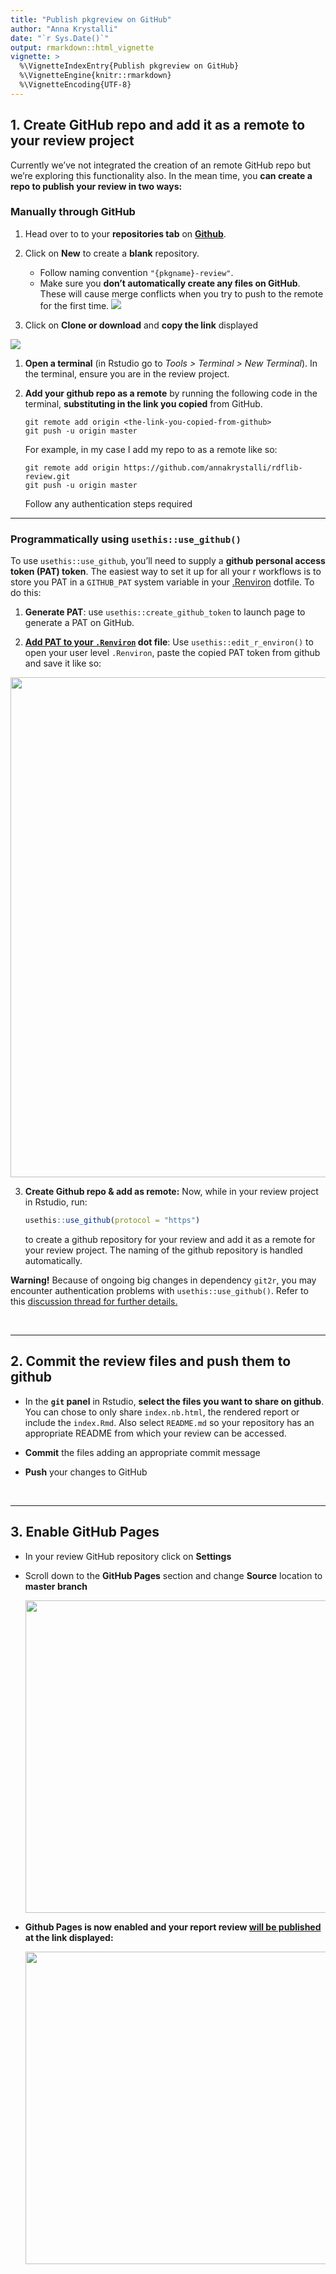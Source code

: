 ```yaml
---
title: "Publish pkgreview on GitHub"
author: "Anna Krystalli"
date: "`r Sys.Date()`"
output: rmarkdown::html_vignette
vignette: >
  %\VignetteIndexEntry{Publish pkgreview on GitHub}
  %\VignetteEngine{knitr::rmarkdown}
  %\VignetteEncoding{UTF-8}
---
```


## 1. Create GitHub repo and add it as a remote to your review project

Currently we've not integrated the creation of an remote GitHub repo but we're exploring this functionality also. In the mean time, you **can create a repo to publish your review in two ways:**

### Manually through GitHub

1. Head over to to your **repositories tab** on [**Github**](https://github.com).

1. Click on **New** to create a **blank** repository.
    - Follow naming convention `"{pkgname}-review"`.
    - Make sure you **don't automatically create any files on GitHub**. These will cause merge conflicts when you try to push to the remote for the first time.
    ![](assets/manual_gh.png)

1. Click on **Clone or download** and **copy the link** displayed

![](assets/clone.png)

1. **Open a terminal** (in Rstudio go to _Tools > Terminal > New Terminal_). In the terminal, ensure you are in the review project.

1. **Add your github repo as a remote** by running the following code in the terminal, **substituting in the link you copied** from GitHub.

    ```
    git remote add origin <the-link-you-copied-from-github>
    git push -u origin master
    ```
  For example, in my case I add my repo to as a remote like so:

    ```
    git remote add origin https://github.com/annakrystalli/rdflib-review.git
    git push -u origin master
    ```
  Follow any authentication steps required

****

### **Programmatically using `usethis::use_github()`**

To use `usethis::use_github`, you'll need to supply a **github personal access token (PAT) token**. The easiest way to set it up for all your r workflows is to store you PAT in a `GITHUB_PAT` system variable in your [.Renviron](https://csgillespie.github.io/efficientR/3-3-r-startup.html#renviron) dotfile.  To do this:

1. **Generate PAT**: use `usethis::create_github_token` to launch page to generate a PAT on GitHub.

2. **[Add PAT to your `.Renviron`](https://github.com/jennybc/happy-git-with-r/blob/master/81_github-api-tokens.Rmd) dot file**: Use `usethis::edit_r_environ()` to open your user level `.Renviron`, paste the copied PAT token from github and save it like so:

<img src="assets/renviron.png" width=800>

3. **Create Github repo & add as remote:** Now, while in your review project in Rstudio, run: 

    ```r
    usethis::use_github(protocol = "https")
    ```
  to create a github repository for your review and add it as a remote for your review project. The naming of the github repository is handled automatically.

<div class="alert alert-warning">
  <strong>Warning!</strong> Because of ongoing big changes in dependency `git2r`, you may encounter authentication problems with `usethis::use_github()`. Refer to this <a href="https://community.rstudio.com/t/difficulty-using-usethis-use-github/5579/4"> discussion thread for further details.</a>
</div>

<br>

***

## 2. Commit the review files and push them to github

+ In the **`git` panel** in Rstudio, **select the files you want to share on github**. You can chose to only share `index.nb.html`, the rendered report or include the `index.Rmd`. Also select `README.md` so your repository has an appropriate README from which your review can be accessed.

+ **Commit** the files adding an appropriate commit message

+ **Push** your changes to GitHub

<br>

***

## 3. Enable GitHub Pages

+ In your review GitHub repository click on **Settings**

+ Scroll down to the **GitHub Pages** section and change **Source** location to **master branch**

  <img src="assets/select_gh.png" width=500>

+ **Github Pages is now enabled and your report review [will be published](http://annakrystalli.me/rdflib-review/index.nb.html) at the link displayed:**

  <img src="assets/enabled_gh.png" width=500>
